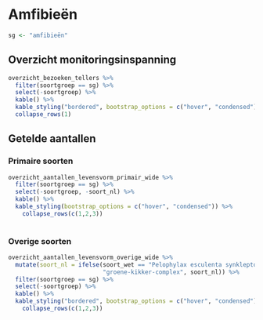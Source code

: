 # Amfibieën

```r
sg <- "amfibieën"
```

## Overzicht monitoringsinspanning

```r

overzicht_bezoeken_tellers %>%
  filter(soortgroep == sg) %>%
  select(-soortgroep) %>%
  kable() %>%
  kable_styling("bordered", bootstrap_options = c("hover", "condensed")) %>%
  collapse_rows(1)

```

## Getelde aantallen

### Primaire soorten

```r

overzicht_aantallen_levensvorm_primair_wide %>%
  filter(soortgroep == sg) %>%
  select(-soortgroep, -soort_nl) %>%
  kable() %>%
  kable_styling(bootstrap_options = c("hover", "condensed")) %>%
    collapse_rows(c(1,2,3))
  
```

### Overige soorten

```r
overzicht_aantallen_levensvorm_overige_wide %>%
  mutate(soort_nl = ifelse(soort_wet == "Pelophylax esculenta synklepton",
                           "groene-kikker-complex", soort_nl)) %>%
  filter(soortgroep == sg) %>%
  select(-soortgroep) %>%
  kable() %>%
  kable_styling("bordered", bootstrap_options = c("hover", "condensed")) %>%
    collapse_rows(c(1,2,3))
```

